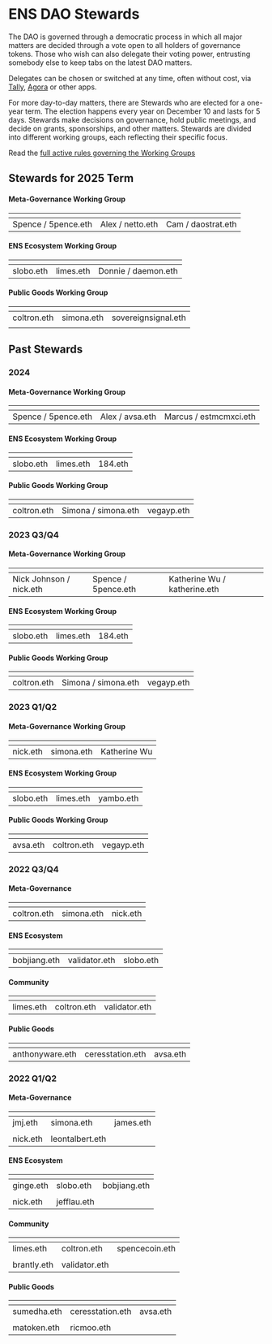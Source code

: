 
# ENS DAO Stewards

The DAO is governed through a democratic process in which all major matters are decided through a vote open to all holders of governance tokens. Those who wish can also delegate their voting power, entrusting somebody else to keep tabs on the latest DAO matters.

Delegates can be chosen or switched at any time, often without cost, via [Tally](https://www.tally.xyz/gov/ens), [Agora](https://agora.ensdao.org/) or other apps.

For more day-to-day matters, there are Stewards who are elected for a one-year term. The election happens every year on December 10 and lasts for 5 days. Stewards make decisions on governance, hold public meetings, and decide on grants, sponsorships, and other matters. Stewards are divided into different working groups, each reflecting their specific focus.

Read the [full active rules governing the Working Groups](/dao/wg/rules)

## Stewards for 2025 Term

#### Meta-Governance Working Group

| <Avatar name="5pence.eth" width={200} /> | <Avatar name="netto.eth" width={200} /> | <Avatar name="daostrat.eth" width={200} /> |
| ---------------------------------------- | --------------------------------------- | ------------------------------------------ |
| Spence / 5pence.eth                      | Alex / netto.eth                        | Cam / daostrat.eth                         |

#### ENS Ecosystem Working Group

| <Avatar name="slobo.eth" width={200} /> | <Avatar name="limes.eth" width={200} /> | <Avatar name="daemon.eth" width={200} /> |
| --------------------------------------- | --------------------------------------- | ---------------------------------------- |
| slobo.eth                               | limes.eth                               | Donnie / daemon.eth                      |

#### Public Goods Working Group

| <Avatar name="coltron.eth" width={200} /> | <Avatar name="simona.eth" width={200} /> | <Avatar name="sovereignsignal.eth" width={200} /> |
| ----------------------------------------- | ---------------------------------------- | ------------------------------------------------- |
| coltron.eth                               | simona.eth                               | sovereignsignal.eth                               |
|  |

## Past Stewards

### 2024

#### Meta-Governance Working Group

| <Avatar name="5pence.eth" width={200} /> | <Avatar name="avsa.eth" width={200} /> | <Avatar name="estmcmxci.eth" width={200} /> |
| ---------------------------------------- | -------------------------------------- | ------------------------------------------- |
| Spence / 5pence.eth                      | Alex / avsa.eth                        | Marcus / estmcmxci.eth                      |

#### ENS Ecosystem Working Group

| <Avatar name="slobo.eth" width={200} /> | <Avatar name="limes.eth" width={200} /> | <Avatar name="184.eth" width={200} /> |
| --------------------------------------- | --------------------------------------- | ------------------------------------- |
| slobo.eth                               | limes.eth                               | 184.eth                               |

#### Public Goods Working Group

| <Avatar name="coltron.eth" width={200} /> | <Avatar name="simona.eth" width={200} /> | <Avatar name="vegayp.eth" width={200} /> |
| ----------------------------------------- | ---------------------------------------- | ---------------------------------------- |
| coltron.eth                               | Simona / simona.eth                      | vegayp.eth                               |

### 2023 Q3/Q4

#### Meta-Governance Working Group

| <Avatar name="nick.eth" width={200} /> | <Avatar name="5pence.eth" width={200} /> | <Avatar name="katherine.eth" width={200} /> |
| -------------------------------------- | ---------------------------------------- | ------------------------------------------- |
| Nick Johnson / nick.eth                | Spence / 5pence.eth                      | Katherine Wu / katherine.eth                |

#### ENS Ecosystem Working Group

| <Avatar name="slobo.eth" width={200} /> | <Avatar name="limes.eth" width={200} /> | <Avatar name="184.eth" width={200} /> |
| --------------------------------------- | --------------------------------------- | ------------------------------------- |
| slobo.eth                               | limes.eth                               | 184.eth                               |

#### Public Goods Working Group

| <Avatar name="coltron.eth" width={200} /> | <Avatar name="simona.eth" width={200} /> | <Avatar name="vegayp.eth" width={200} /> |
| ----------------------------------------- | ---------------------------------------- | ---------------------------------------- |
| coltron.eth                               | Simona / simona.eth                      | vegayp.eth                               |

### 2023 Q1/Q2

#### Meta-Governance Working Group

| <Avatar name="nick.eth" width={200} /> | <Avatar name="simona.eth" width={200} /> | <Avatar name="katherine.eth" width={200} /> |
| -------------------------------------- | ---------------------------------------- | ------------------------------------------- |
| nick.eth                               | simona.eth                               | Katherine Wu                                |

#### ENS Ecosystem Working Group

| <Avatar name="slobo.eth" width={200} /> | <Avatar name="limes.eth" width={200} /> | <Avatar name="yambo.eth" width={200} /> |
| --------------------------------------- | --------------------------------------- | --------------------------------------- |
| slobo.eth                               | limes.eth                               | yambo.eth                               |

#### Public Goods Working Group

| <Avatar name="avsa.eth" width={200} /> | <Avatar name="coltron.eth" width={200} /> | <Avatar name="vegayp.eth" width={200} /> |
| -------------------------------------- | ----------------------------------------- | ---------------------------------------- |
| avsa.eth                               | coltron.eth                               | vegayp.eth                               |

### 2022 Q3/Q4

#### Meta-Governance

| <Avatar name="coltron.eth" width={200} /> | <Avatar name="simona.eth" width={200} /> | <Avatar name="nick.eth" width={200} /> |
| ----------------------------------------- | ---------------------------------------- | -------------------------------------- |
| coltron.eth                               | simona.eth                               | nick.eth                               |

#### ENS Ecosystem

| <Avatar name="bobjiang.eth" width={200} /> | <Avatar name="validator.eth" width={200} /> | <Avatar name="slobo.eth" width={200} /> |
| ------------------------------------------ | ------------------------------------------- | --------------------------------------- |
| bobjiang.eth                               | validator.eth                               | slobo.eth                               |

#### Community

| <Avatar name="limes.eth" width={200} /> | <Avatar name="coltron.eth" width={200} /> | <Avatar name="validator.eth" width={200} /> |
| --------------------------------------- | ----------------------------------------- | ------------------------------------------- |
| limes.eth                               | coltron.eth                               | validator.eth                               |

#### Public Goods

| <Avatar name="anthonyware.eth" width={200} /> | <Avatar name="ceresstation.eth" width={200} /> | <Avatar name="avsa.eth" width={200} /> |
| --------------------------------------------- | ---------------------------------------------- | -------------------------------------- |
| anthonyware.eth                               | ceresstation.eth                               | avsa.eth                               |

### 2022 Q1/Q2

#### Meta-Governance

| <Avatar name="jmj.eth" width={200} />  | <Avatar name="simona.eth" width={200} />      | <Avatar name="james.eth" width={200} /> |
| -------------------------------------- | --------------------------------------------- | --------------------------------------- |
| jmj.eth                                | simona.eth                                    | james.eth                               |
| <Avatar name="nick.eth" width={200} /> | <Avatar name="leontalbert.eth" width={200} /> |                                         |
| nick.eth                               | leontalbert.eth                               |                                         |

#### ENS Ecosystem

| <Avatar name="ginge.eth" width={200} /> | <Avatar name="slobo.eth" width={200} />   | <Avatar name="bobjiang.eth" width={200} /> |
| --------------------------------------- | ----------------------------------------- | ------------------------------------------ |
| ginge.eth                               | slobo.eth                                 | bobjiang.eth                               |
| <Avatar name="nick.eth" width={200} />  | <Avatar name="jefflau.eth" width={200} /> |                                            |
| nick.eth                                | jefflau.eth                               |                                            |

#### Community

| <Avatar name="limes.eth" width={200} />   | <Avatar name="coltron.eth" width={200} />   | <Avatar name="spencecoin.eth" width={200} /> |
| ----------------------------------------- | ------------------------------------------- | -------------------------------------------- |
| limes.eth                                 | coltron.eth                                 | spencecoin.eth                               |
| <Avatar name="brantly.eth" width={200} /> | <Avatar name="validator.eth" width={200} /> |                                              |
| brantly.eth                               | validator.eth                               |                                              |

#### Public Goods

| <Avatar name="sumedha.eth" width={200} /> | <Avatar name="ceresstation.eth" width={200} /> | <Avatar name="avsa.eth" width={200} /> |
| ----------------------------------------- | ---------------------------------------------- | -------------------------------------- |
| sumedha.eth                               | ceresstation.eth                               | avsa.eth                               |
| <Avatar name="matoken.eth" width={200} /> | <Avatar name="ricmoo.eth" width={200} />       |                                        |
| matoken.eth                               | ricmoo.eth                                     |                                        |
